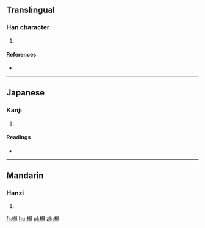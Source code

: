 ==Translingual==

===Han character===
{{Han char|rn=75|rad=木|as=10|sn=14|four=|canj=木弓一一 (DNMM)}}

# {{defn|Han|sort=木10}}

====References====
* {{Han ref|kx=0543.020|dkj=15224|hdz=21271.050|uh=6992|ud=27026}}

----

==Japanese==

===Kanji===
{{ja-kanji|grade=|rs=木10}}

# {{defn|lang=ja|sort=木10}}

====Readings====
* {{ja-readings|on=[[どく]] (doku), [[にゃく]] (nyaku)|kun=}}

----

==Mandarin==

===Hanzi===
{{cmn-hanzi|pin=[[lǎng]] ([[lang3]]), [[nài]] ([[nai4]])|wg=lang<sup>3</sup>, nai<sup>4</sup>}}

# {{defn|lang=cmn|sort=木10}}

[[fr:榒]]
[[hu:榒]]
[[pl:榒]]
[[zh:榒]]